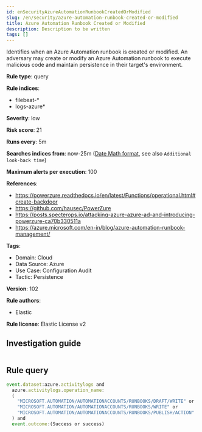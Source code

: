 ```yaml
---
id: enSecurityAzureAutomationRunbookCreatedOrModified
slug: /en/security/azure-automation-runbook-created-or-modified
title: Azure Automation Runbook Created or Modified
description: Description to be written
tags: []
---
```


<div id="azure-automation-runbook-created-or-modified"></div>

Identifies when an Azure Automation runbook is created or modified. An adversary may create or modify an Azure Automation runbook to execute malicious code and maintain persistence in their target's environment.

**Rule type**: query

**Rule indices**: 

* filebeat-*
* logs-azure*

**Severity**: low

**Risk score**: 21

**Runs every**: 5m

**Searches indices from**: now-25m ([Date Math format](((ref))/common-options.html#date-math), see also <DocLink id="enSecurityRulesUiCreate" section="set-the-rules-schedule">`Additional look-back time`</DocLink>)

**Maximum alerts per execution**: 100

**References**: 

* https://powerzure.readthedocs.io/en/latest/Functions/operational.html#create-backdoor
* https://github.com/hausec/PowerZure
* https://posts.specterops.io/attacking-azure-azure-ad-and-introducing-powerzure-ca70b330511a
* https://azure.microsoft.com/en-in/blog/azure-automation-runbook-management/

**Tags**: 

* Domain: Cloud
* Data Source: Azure
* Use Case: Configuration Audit
* Tactic: Persistence

**Version**: 102

**Rule authors**: 

* Elastic

**Rule license**: Elastic License v2

## Investigation guide

```markdown

```

## Rule query

```js
event.dataset:azure.activitylogs and
  azure.activitylogs.operation_name:
  (
    "MICROSOFT.AUTOMATION/AUTOMATIONACCOUNTS/RUNBOOKS/DRAFT/WRITE" or
    "MICROSOFT.AUTOMATION/AUTOMATIONACCOUNTS/RUNBOOKS/WRITE" or
    "MICROSOFT.AUTOMATION/AUTOMATIONACCOUNTS/RUNBOOKS/PUBLISH/ACTION"
  ) and
  event.outcome:(Success or success)

```
